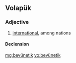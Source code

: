 ==Volapük==

===Adjective===
{{head|vo|adjective}}

# [[international]], among nations

====Declension====
{{vo-decl-adj}}

[[mg:bevünetik]]
[[vo:bevünetik]]